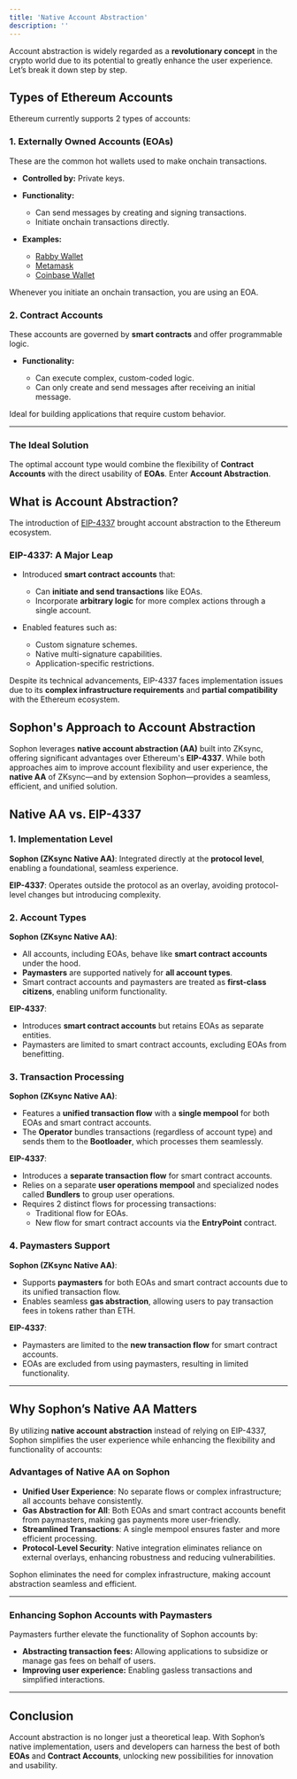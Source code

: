 ```yaml
---
title: 'Native Account Abstraction'
description: ''
---
```


Account abstraction is widely regarded as a **revolutionary concept** in the crypto world due to its potential to greatly enhance the user experience. Let’s break it down step by step.

## Types of Ethereum Accounts

Ethereum currently supports 2 types of accounts:

### **1. Externally Owned Accounts (EOAs)**

These are the common hot wallets used to make onchain transactions.

- **Controlled by:** Private keys.
- **Functionality:**

  - Can send messages by creating and signing transactions.
  - Initiate onchain transactions directly.

- **Examples:**

  - [Rabby Wallet](https://rabby.io/)
  - [Metamask](https://metamask.io/)
  - [Coinbase Wallet](https://www.coinbase.com/wallet)

<Note>Whenever you initiate an onchain transaction, you are using an EOA.</Note>

### **2. Contract Accounts**

These accounts are governed by **smart contracts** and offer programmable logic.

- **Functionality:**

  - Can execute complex, custom-coded logic.
  - Can only create and send messages after receiving an initial message.

<Tip>Ideal for building applications that require custom behavior.</Tip>

---

### **The Ideal Solution**

The optimal account type would combine the flexibility of **Contract Accounts** with the direct usability of **EOAs**. Enter **Account Abstraction**.

## What is Account Abstraction?

The introduction of [EIP-4337](https://www.erc4337.io/docs) brought account abstraction to the Ethereum ecosystem.

### **EIP-4337: A Major Leap**

- Introduced **smart contract accounts** that:

  - Can **initiate and send transactions** like EOAs.
  - Incorporate **arbitrary logic** for more complex actions through a single account.

- Enabled features such as:

  - Custom signature schemes.
  - Native multi-signature capabilities.
  - Application-specific restrictions.

<Warning>Despite its technical advancements, EIP-4337 faces implementation issues due to its **complex infrastructure requirements** and **partial compatibility** with the Ethereum ecosystem.</Warning>

## Sophon's Approach to Account Abstraction

Sophon leverages **native account abstraction (AA)** built into ZKsync, offering significant advantages over Ethereum's **EIP-4337**. While both approaches aim to improve account flexibility and user experience, the **native AA** of ZKsync—and by extension Sophon—provides a seamless, efficient, and unified solution.

## Native AA vs. EIP-4337

### **1. Implementation Level**

**Sophon (ZKsync Native AA)**: Integrated directly at the **protocol level**, enabling a foundational, seamless experience.

**EIP-4337**: Operates outside the protocol as an overlay, avoiding protocol-level changes but introducing complexity.

### **2. Account Types**

**Sophon (ZKsync Native AA)**:

- All accounts, including EOAs, behave like **smart contract accounts** under the hood.
- **Paymasters** are supported natively for **all account types**.
- Smart contract accounts and paymasters are treated as **first-class citizens**, enabling uniform functionality.

**EIP-4337**:

- Introduces **smart contract accounts** but retains EOAs as separate entities.
- Paymasters are limited to smart contract accounts, excluding EOAs from benefitting.

### **3. Transaction Processing**

**Sophon (ZKsync Native AA)**:
- Features a **unified transaction flow** with a **single mempool** for both EOAs and smart contract accounts.
- The **Operator** bundles transactions (regardless of account type) and sends them to the **Bootloader**, which processes them seamlessly.

**EIP-4337**:

- Introduces a **separate transaction flow** for smart contract accounts.
- Relies on a separate **user operations mempool** and specialized nodes called **Bundlers** to group user operations.
- Requires 2 distinct flows for processing transactions:
  - Traditional flow for EOAs.
  - New flow for smart contract accounts via the **EntryPoint** contract.

### **4. Paymasters Support**

**Sophon (ZKsync Native AA)**:

- Supports **paymasters** for both EOAs and smart contract accounts due to its unified transaction flow.
- Enables seamless **gas abstraction**, allowing users to pay transaction fees in tokens rather than ETH.

**EIP-4337**:

- Paymasters are limited to the **new transaction flow** for smart contract accounts.
- EOAs are excluded from using paymasters, resulting in limited functionality.

---

## Why Sophon’s Native AA Matters

By utilizing **native account abstraction** instead of relying on EIP-4337, Sophon simplifies the user experience while enhancing the flexibility and functionality of accounts:

### **Advantages of Native AA on Sophon**

- **Unified User Experience**: No separate flows or complex infrastructure; all accounts behave consistently.
- **Gas Abstraction for All**: Both EOAs and smart contract accounts benefit from paymasters, making gas payments more user-friendly.
- **Streamlined Transactions**: A single mempool ensures faster and more efficient processing.
- **Protocol-Level Security**: Native integration eliminates reliance on external overlays, enhancing robustness and reducing vulnerabilities.

<Note>Sophon eliminates the need for complex infrastructure, making account abstraction seamless and efficient.</Note>

---

### **Enhancing Sophon Accounts with Paymasters**

Paymasters further elevate the functionality of Sophon accounts by:

- **Abstracting transaction fees:** Allowing applications to subsidize or manage gas fees on behalf of users.
- **Improving user experience:** Enabling gasless transactions and simplified interactions.

---

## Conclusion

Account abstraction is no longer just a theoretical leap. With Sophon’s native implementation, users and developers can harness the best of both **EOAs** and **Contract Accounts**, unlocking new possibilities for innovation and usability.
